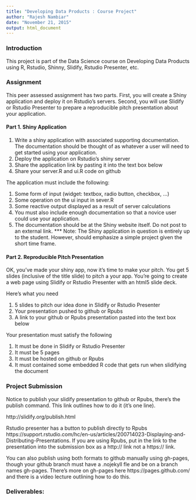 ```yaml
---
title: "Developing Data Products : Course Project"
author: "Rajesh Nambiar"
date: "November 21, 2015"
output: html_document
---
```



### Introduction

This project is part of the Data Science course on Developing Data Products using R, Rstudio, Shinny,  Slidify, Rstudio Presenter, etc.

### Assignment 
This peer assessed assignment has two parts. First, you will create a Shiny application and deploy it on Rstudio's servers. Second, you will use Slidify or Rstudio Presenter to prepare a reproducible pitch presentation about your application.

#### Part 1. Shiny Application

1.	Write a shiny application with associated supporting documentation. The documentation should be thought of as whatever a user will need to get started using your application.
2.	Deploy the application on Rstudio's shiny server
3.	Share the application link by pasting it into the text box below
4.	Share your server.R and ui.R code on github
  
  
The application must include the following:

1.	Some form of input (widget: textbox, radio button, checkbox, ...)
2.	Some operation on the ui input in sever.R
3.	Some reactive output displayed as a result of server calculations
4.	You must also include enough documentation so that a novice user could use your application.
5.	The documentation should be at the Shiny website itself. Do not post to an external link.
*** Note: The Shiny application in question is entirely up to the student. However, should emphasize a simple project given the short time frame.  

#### Part 2. Reproducible Pitch Presentation

OK, you've made your shiny app, now it's time to make your pitch. You get 5 slides (inclusive of the title slide)  to pitch a your app. You're going to create a web page using Slidify or Rstudio Presenter with an html5 slide deck.

Here's what you need

1.	5 slides to pitch our idea done in Slidify or Rstudio Presenter
2.	Your presentation pushed to github or Rpubs
3.	A link to your github or Rpubs presentation pasted into the text box below
  
  
Your presentation must satisfy the following

1.	It must be done in Slidify or Rstudio Presenter
2.	It must be 5 pages
3.	It must be hosted on github or Rpubs
4.	It must contained some embedded R code that gets run when slidifying the document

### Project Submission

Notice to publish your slidify presentation to github or Rpubs, there's the publish command. This link outlines how to do it (it's one line). 
  
http://slidify.org/publish.html
  
Rstudio presenter has a button to publish directly to Rpubs https://support.rstudio.com/hc/en-us/articles/200714023-Displaying-and-Distributing-Presentations. If you are using Rpubs, put in the link to the presentation into the submission box as a http:// link not a https:// link.
  
You can also publish using both formats to github manually using gh-pages, though your github branch must have a .nojekyll fle and be on a branch names gh-pages. There's more on gh-pages here https://pages.github.com/  and there is a video lecture outlining how to do this.
  
  
### Deliverables:
  
  

